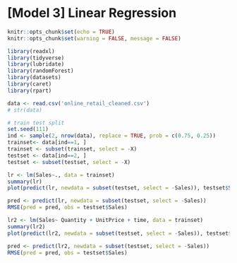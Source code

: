 # [Model 3] Linear Regression

```r
knitr::opts_chunk$set(echo = TRUE)
knitr::opts_chunk$set(warning = FALSE, message = FALSE) 
```

```r
library(readxl)
library(tidyverse)
library(lubridate)
library(randomForest)
library(datasets)
library(caret)
library(rpart)

data <- read.csv('online_retail_cleaned.csv')
# str(data)
```

```r
# train test split
set.seed(111)
ind <- sample(2, nrow(data), replace = TRUE, prob = c(0.75, 0.25))
trainset<- data[ind==1, ]
trainset <- subset(trainset, select = -X)
testset <- data[ind==2, ]
testset <- subset(testset, select = -X)
```

```r
lr <- lm(Sales~., data = trainset)
summary(lr)
plot(predict(lr, newdata = subset(testset, select = -Sales)), testset$Sales)
```

```r
pred <- predict(lr, newdata = subset(testset, select = -Sales))
RMSE(pred = pred, obs = testset$Sales)
```

```r
lr2 <- lm(Sales~ Quantity + UnitPrice + time, data = trainset)
summary(lr2)
plot(predict(lr2, newdata = subset(testset, select = -Sales)), testset$Sales)
```

```r
pred <- predict(lr2, newdata = subset(testset, select = -Sales))
RMSE(pred = pred, obs = testset$Sales)
```
